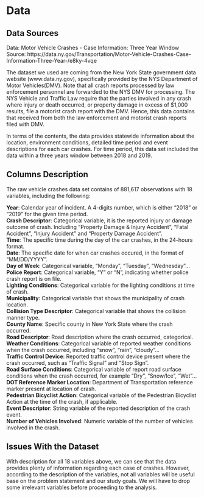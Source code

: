 # Data

## Data Sources

Data: Motor Vehicle Crashes - Case Information: Three Year Window  
Source: https://data.ny.gov/Transportation/Motor-Vehicle-Crashes-Case-Information-Three-Year-/e8ky-4vqe

The dataset we used are coming from the New York State government data website
(www.data.ny.gov), specifically provided by the NYS Department of Motor Vehicles(DMV). Note that all crash reports processed by law enforcement personnel are forwarded to the NYS DMV for processing. The NYS Vehicle and Traffic Law require that the parties involved in any crash where injury or death occurred, or property damage in excess of $1,000 results, file a motorist crash report with the DMV. Hence, this data contains that received from both the law enforcement and motorist crash reports filed with DMV.  

In terms of the contents, the data provides statewide information about the location, environment conditions, detailed time period and event descriptions for each car crashes. For time period, this data set included the data within a three years window between 2018 and 2019.  


## Columns Description
The raw vehicle crashes data set contains of 881,617 observations with 18 variables, including the following:  

**Year**: Calendar year of incident. A 4-digits number, which is either "2018" or "2019" for the given time period.  
**Crash Descriptor**: Categorical variable, it is the reported injury or damage outcome of crash. Including "Property Damage & Injury Accident", "Fatal Accident", "Injury Accident" and "Property Damage Accident".  
**Time**: The specific time during the day of the car crashes, in the 24-hours format.  
**Date**: The specific date for when car crashes occured, in the format of "MM/DD/YYYY".  
**Day of Week**: Categorical variable, "Monday", "Tuesday", "Wednesday"...   
**Police Report**: Categorical variable, "Y" or "N", indicating whether police crash report is on file.  
**Lighting Conditions**: Categorical variable for the lighting conditions at time of crash.    
**Municipality**: Categorical variable that shows the municipality of crash location.   
**Collision Type Descriptor**: Categorical variable that shows the collision manner type.  
**County Name**: Specific county in New York State where the crash occurred.  
**Road Descriptor**: Road description where the crash occurred, categorical.  
**Weather Conditions**: Categorical variable of reported weather conditions when the crash  occurred, including "snow", "rain", "cloudy"...  
**Traffic Control Device**: Reported traffic control device present where the crash occurred, such as "Traffic Signal" and "Stop Sign".   
**Road Surface Conditions**: Categorical variable of report road surface conditions when the crash occurred, for example "Dry", "Snow/Ice", "Wet"...  
**DOT Reference Marker Location**: Department of Transportation reference marker present at location of crash.  
**Pedestrian Bicyclist Action**: Categorical variable of the Pedestrian Bicyclist Action at the time of the crash, if applicable.  
**Event Descriptor**: String variable of the reported description of the crash event.   
**Number of Vehicles Involved**: Numeric variable of the number of vehicles involved in the crash.  


## Issues With the Dataset
With description for all 18 variables above, we can see that the data provides plenty of information regarding each case of crashes. However, according to the description of the variables, not all variables will be useful base on the problem statement and our study goals. We will have to drop some irrelevant variables before proceeding to the analysis. 


